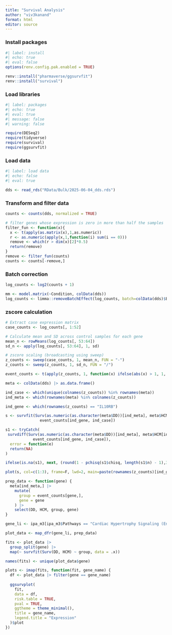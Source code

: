 ```yaml
---
title: "Survival Analysis"
author: "viv3kanand"
format: html
editor: source
---
```


### Install packages

```r
#| label: install
#| echo: true
#| eval: false
options(renv.config.pak.enabled = TRUE)

renv::install("pharmaverse/ggsurvfit")
renv::install("survival")

```

### Load libraries

```r
#| label: packages
#| echo: true
#| eval: true
#| message: false
#| warning: false

require(DESeq2)
require(tidyverse)
require(survival)
require(ggsurvfit)
```

### Load data

```r
#| label: load data
#| echo: false
#| eval: true

dds <- read_rds("RData/Bulk/2025-06-04_dds.rds")
```

### Transform and filter data

```r
counts <- counts(dds, normalized = TRUE)

# filter genes whose expression is zero in more than half the samples
filter_fun <- function(x){
  x <- t(apply(as.matrix(x),1,as.numeric))
  r <- as.numeric(apply(x,1,function(i) sum(i == 0)))
  remove <- which(r > dim(x)[2]*0.5)
  return(remove)
}
remove <- filter_fun(counts)
counts <- counts[-remove,]
```

### Batch correction

```r
log_counts <- log2(counts + 1)

mm <- model.matrix(~Condition, colData(dds))
log_counts <- limma::removeBatchEffect(log_counts, batch=colData(dds)$Batch, design=mm)
```

### zscore calculation

```r
# Extract case expression matrix
case_counts <- log_counts[, 1:52]

# Calculate mean and SD across control samples for each gene
mean_n <- rowMeans(log_counts[, 53:64])
sd_n <- apply(log_counts[, 53:64], 1, sd)

# zscore scaling (broadcasting using sweep)
z_counts <- sweep(case_counts, 1, mean_n, FUN = "-")
z_counts <- sweep(z_counts, 1, sd_n, FUN = "/")
```


```r
event_counts <- t(apply(z_counts, 1, function(x) ifelse(abs(x) > 1, 1, 0)))
```


```r
meta <- colData(dds) |> as.data.frame()
```

```r
ind_case <- which(unique(colnames(z_counts)) %in% rownames(meta))
ind_meta <- which(rownames(meta) %in% colnames(z_counts))

ind_gene <- which(rownames(z_counts) == "IL10RB")

s <- survfit(Surv(as.numeric(as.character(meta$DD))[ind_meta], meta$HCM[ind_meta]) ~ 
               event_counts[ind_gene, ind_case])

s1 <- tryCatch(
 survdiff(Surv(as.numeric(as.character(meta$DD))[ind_meta], meta$HCM[ind_meta]) ~ 
            event_counts[ind_gene, ind_case]),
  error = function(e)
  return(NA)
)

ifelse(is.na(s1), next, (round(1 - pchisq(s1$chisq, length(s1$n) - 1),3)))[[1]]

plot(s, col=c(1:3), frame=F, lwd=2, main=paste(rownames(z_counts)[ind_gene],sep="\n"))
```


```r
prep_data <- function(gene) {
  meta[ind_meta,] |> 
    mutate(
      group = event_counts[gene,],
      gene = gene
    ) |> 
    select(DD, HCM, group, gene)
}

gene_li <- ipa_m3[ipa_m3$Pathways == "Cardiac Hypertrophy Signaling (Enhanced)",]$Molecules |> strsplit(",") |> unlist()

plot_data <- map_dfr(gene_li, prep_data)

fits <- plot_data |> 
  group_split(gene) |> 
  map(~ survfit(Surv(DD, HCM) ~ group, data = .x))

names(fits) <- unique(plot_data$gene)

plots <- imap(fits, function(fit, gene_name) {
  df <- plot_data |> filter(gene == gene_name)
  
  ggsurvplot(
    fit,
    data = df,
    risk.table = TRUE,
    pval = TRUE,
    ggtheme = theme_minimal(),
    title = gene_name,
    legend.title = "Expression"
  )$plot
})



```

































